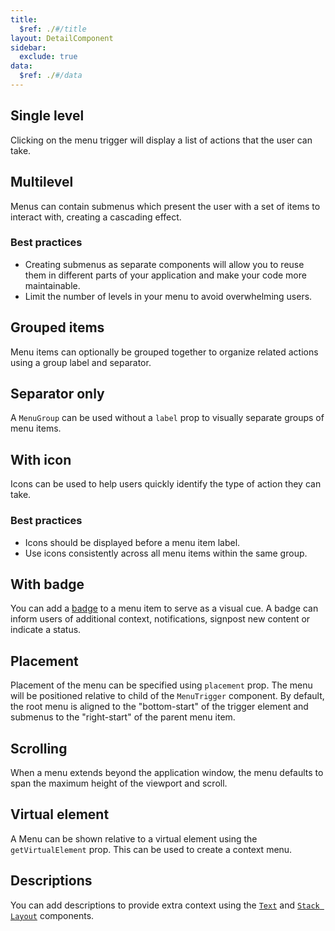 ```yaml
---
title:
  $ref: ./#/title
layout: DetailComponent
sidebar:
  exclude: true
data:
  $ref: ./#/data
---
```


## Single level

Clicking on the menu trigger will display a list of actions that the user can take.

<LivePreview componentName="menu" exampleName="SingleLevel" />

## Multilevel

Menus can contain submenus which present the user with a set of items to interact with, creating a cascading effect.

### Best practices

- Creating submenus as separate components will allow you to reuse them in different parts of your application and make your code more maintainable.
- Limit the number of levels in your menu to avoid overwhelming users.

<LivePreview componentName="menu" exampleName="Multilevel" />

## Grouped items

Menu items can optionally be grouped together to organize related actions using a group label and separator.

<LivePreview componentName="menu" exampleName="GroupedItems" />

## Separator only

A `MenuGroup` can be used without a `label` prop to visually separate groups of menu items.

<LivePreview componentName="menu" exampleName="SeparatorOnly" />

## With icon

Icons can be used to help users quickly identify the type of action they can take.

### Best practices

- Icons should be displayed before a menu item label.
- Use icons consistently across all menu items within the same group.

<LivePreview componentName="menu" exampleName="WithIcon" />

## With badge

You can add a [badge](../badge) to a menu item to serve as a visual cue. A badge can inform users of additional context, notifications, signpost new content or indicate a status.

<LivePreview componentName="menu" exampleName="WithBadge" />

## Placement

Placement of the menu can be specified using `placement` prop. The menu will be positioned relative to child of the `MenuTrigger` component.
By default, the root menu is aligned to the "bottom-start" of the trigger element and submenus to the "right-start" of the parent menu item.

<LivePreview componentName="menu" exampleName="Placement" />

## Scrolling

When a menu extends beyond the application window, the menu defaults to span the maximum height of the viewport and scroll.

<LivePreview componentName="menu" exampleName="Scrolling" />

## Virtual element

A Menu can be shown relative to a virtual element using the `getVirtualElement` prop. This can be used to create a context menu.

<LivePreview componentName="menu" exampleName="VirtualElement" />

## Descriptions

You can add descriptions to provide extra context using the [`Text`](../text) and [`Stack Layout`](../stack-layout) components.

<LivePreview componentName="menu" exampleName="Descriptions" />
